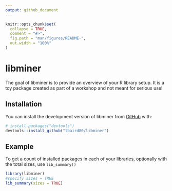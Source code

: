 ```yaml
---
output: github_document
---
```


<!-- README.md is generated from README.Rmd. Please edit that file -->

```r
knitr::opts_chunk$set(
  collapse = TRUE,
  comment = "#>",
  fig.path = "man/figures/README-",
  out.width = "100%"
)
```

# libminer

<!-- badges: start -->
<!-- badges: end -->

The goal of libminer is to provide an overview of your R library setup.
It is a toy package created as part of a workshop and not meant for 
serious use!

## Installation

You can install the development version of libminer from [GitHub](https://github.com/) with:

``` r
# install.packages("devtools")
devtools::install_github("tbaird80/libminer")
```

## Example

To get a count of installed packages in each of your libraries,
optionally with the total sizes, use `lib_summary()`

```r
library(libminer)
#specify sizes = TRUE
lib_summary(sizes = TRUE)
```

